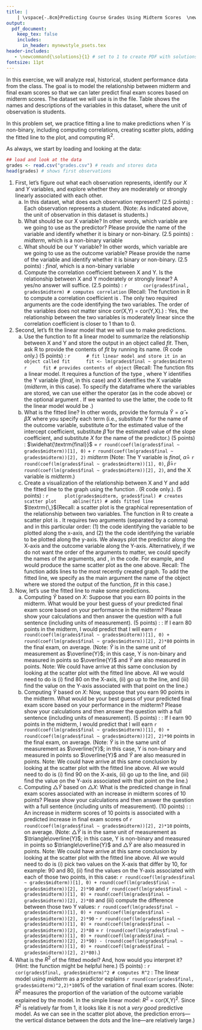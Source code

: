 ```yaml
---
title: |
    | \vspace{-.8cm}Predicting Course Grades Using Midterm Scores  \newline Part I: Predicting Final Exam Scores \if1\solutions(with Solutions) \fi
output:
  pdf_document:
    keep_tex: false
    includes:
      in_header: mynewstyle_psets.tex
header-includes: 
   - \newcommand{\solutions}{1} # set to 1 to create PDF with solutions; leave blank to create PDF without solutions
fontsize: 11pt
---
```

\vspace{-.5cm} In this exercise, we will analyze real, historical, student performance data from the class. The goal is to model the relationship between midterm and final exam scores so that we can later predict final exam scores based on midterm scores. The dataset we will use is in the \textit{grades.csv} file. Table \ref{grades} shows the names and descriptions of the variables in this dataset, where the unit of observation is students.

\begin{table}[h!!!]
\begin{center}
\begin{tabular}{ll}											
\midrule
variable & description\\
\midrule \addlinespace[1.5pt]
\textit{midterm} & students' scores in the midterm (from 0 to 100 points) \\\addlinespace[1.5pt]
\textit{final} & students' scores in the final exam (from 0 to 100 points) \\\addlinespace[1.5pt]
\textit{overall} & students' scores in the class overall (from 0 to 100 points) \\\addlinespace[1.5pt] 
\textit{gradeA} & identifies students who earned an A or an A minus in the class \\
\midrule
\end{tabular}
\caption{Variables in "grades.csv"}\label{grades}
\end{center}
\end{table}

\vspace{.5cm}
In this problem set, we practice fitting a line to make predictions when $Y$ is non-binary, including computing correlations, creating scatter plots, adding the fitted line to the plot, and computing R$^2$.

As always, we start by loading and looking at the data:

```r
## load and look at the data
grades <- read.csv("grades.csv") # reads and stores data
head(grades) # shows first observations
```
\vspace{.5cm}

1. First, let's figure out what each observation represents, identify our $X$ and $Y$ variables, and explore whether they are moderately or strongly linearly associated with each other.
    a. In this dataset, what does each observation represent? (2.5 points)
\if1\solutions 
\newline\newline\underline{Answer}: Each observation represents a student. (Note: As indicated above, the unit of observation in this dataset is students.)
\newline
\fi
    b. What should be our X variable? In other words, which variable are we going to use as the predictor? Please provide the name of the variable and identify whether it is binary or non-binary. (2.5 points)
\if1\solutions 
\newline\newline\underline{Answer}: *midterm*, which is a non-binary variable
\newline
\fi
    c. What should be our Y variable? In other words, which variable are we going to use as the outcome variable? Please provide the name of the variable and identify whether it is binary or non-binary. (2.5 points)
\if1\solutions 
\newline\newline\underline{Answer}: *final*, which is a non-binary variable
\newline
\fi
    d. Compute the correlation coefficient between X and Y. Is the relationship between X and Y moderately or strongly linear? A yes/no answer will suffice. (2.5 points)
\if1\solutions
\newline\newline\underline{R code}:
        ```r
        cor(grades$final, grades$midterm) # computes correlation
        ```
(Recall: The function in R to compute a correlation coefficient is \fu{cor()}. The only two required arguments are the code identifying the two variables. The order of the variables does not matter since cor(X,Y) = cor(Y,X).)
\newline\newline\underline{Answer}: Yes, the relationship between the two variables is moderately linear since the correlation coefficient is closer to 1 than to 0.
\newline
\fi

2. Second, let's fit the linear model that we will use to make predictions.
    a. Use the function \fu{lm()} to fit a linear model to summarize the relationship between X and Y and store the output in an object called *fit*. Then, ask R to provide the contents of *fit* by running its name. (R code only.) (5 points)
\if1\solutions
\newline\newline\underline{R code}:
        ```r
        # fit linear model and store it in an object called fit
        fit <- lm(grades$final ~ grades$midterm) 
        ```
        ```r
        fit # provides contents of object
        ```
(Recall: The function \fu{lm()} fits a linear model. It requires a function of the type \fu{Y $\sim$ X}, where Y identifies the Y variable (*final*, in this case) and X identifies the X variable (*midterm*, in this case). To specify the dataframe where the variables are stored, we can use either the \fu{\$} operator (as in the code above) or the optional argument \fu{data}. If we wanted to use the latter, the code to fit the linear model would be \fu{lm(final $\sim$ midterm, data = grades)}.)\newpage
\fi
    b. What is the fitted line? In other words, provide the formula $\widehat{Y} = \widehat{\alpha} + \widehat{\beta} X$ where you specify each term (i.e., substitute $Y$ for the name of the outcome variable, substitute $\widehat{\alpha}$ for the estimated value of the intercept coefficient, substitute $\widehat{\beta}$ for the estimated value of the slope coefficient, and substitute $X$ for the name of the predictor.) (5 points)
\if1\solutions
\newline\newline\underline{Answer}: $\widehat{\textrm{final}}$ = `r round(coef(lm(grades$final ~ grades$midterm))[1], 0)` + `r round(coef(lm(grades$final ~ grades$midterm))[2], 2)` *midterm*
\newline\newline (Note: The Y variable is *final*, $\widehat{\alpha}$= `r round(coef(lm(grades$final ~ grades$midterm))[1], 0)`, $\widehat{\beta}$=`r round(coef(lm(grades$final ~ grades$midterm))[2], 2)`, and the X variable is *midterm*.)
\newline
\fi
    c. Create a visualization of the relationship between X and Y and add the fitted line to the graph using the function \fu{abline()}. (R code only.). (5 points)
\if1\solutions
\newline\newline\underline{R code}:
        ```r
        plot(grades$midterm, grades$final) # creates scatter plot
        abline(fit) # adds fitted line
        ```
$\textrm{\,}$\newline(Recall: a scatter plot is the graphical representation of the relationship between two variables. The function in R to create a scatter plot is \fu{plot()}. It requires two arguments (separated by a comma) and in this particular order: (1) the code identifying the variable to be plotted along the x-axis, and (2) the the code identifying the variable to be plotted along the y-axis. We always plot the predictor along the X-axis and the outcome variable along the Y-axis. Alternatively, if we do not want the order of the arguments to matter, we could specify the names of the arguments, \fu{x} and \fu{y}, in the code. For example, \fu{plot(x=grades\$midterm, y=grades\$final)} and \fu{plot(y=grades\$final, x=grades\$midterm)} would produce the same scatter plot as the one above. Recall: The function \fu{abline()} adds lines to the most recently created graph. To add the fitted line, we specify as the main argument the name of the object where we stored the output of the \fu{lm()} function, *fit* in this case.) \newpage
\fi

3. Now, let's use the fitted line to make some predictions. 
    a. Computing $\widehat{Y}$ based on $X$: Suppose that you earn 80 points in the midterm. What would be your best guess of your predicted final exam score based on your performance in the midterm? Please show your calculations and then answer the question with a full sentence (including units of measurement). (5 points)
\if1\solutions
\newline\newline\underline{Calculations}: 
\begin{align*}
\widehat{\textrm{final}} &= \widehat{\alpha} + \widehat{\beta} \, \textrm{midterm}\\
&= `r round(coef(lm(grades$final ~ grades$midterm))[1], 0)` + `r round(coef(lm(grades$final ~ grades$midterm))[2], 2)` \, \textrm{midterm}\\
&= `r round(coef(lm(grades$final ~ grades$midterm))[1], 0)` + `r round(coef(lm(grades$final ~ grades$midterm))[2], 2)` \times 80 \color{gray} \,\,\,\textrm{(if midterm=80)}\\
&= `r round(coef(lm(grades$final ~ grades$midterm))[1], 0)` + `r round(coef(lm(grades$final ~ grades$midterm))[2], 2)*80`= `r round(coef(lm(grades$final ~ grades$midterm))[1], 0) + round(coef(lm(grades$final ~ grades$midterm))[2], 2)*80`
\end{align*}
\newline\underline{Answer}: If I earn 80 points in the midterm, I would predict that I will earn `r round(coef(lm(grades$final ~ grades$midterm))[1], 0) + round(coef(lm(grades$final ~ grades$midterm))[2], 2)*80` points in the final exam, on average. (Note: $\widehat{Y}$ is in the same unit of measurement as $\overline{Y}$; in this case, Y is non-binary and measured in points so $\overline{Y}$ and $\widehat{Y}$ are also measured in points. Note: We could have arrive at this same conclusion by looking at the scatter plot with the fitted line above. All we would need to do is (i) find 80 on the X-axis, (ii) go up to the line, and (iii) find the value on the Y-axis associated with that point on the line.)
\newline
\fi
    b. Computing $\widehat{Y}$ based on $X$: Now, suppose that you earn 90 points in the midterm. What would be your best guess of your predicted final exam score based on your performance in the midterm? Please show your calculations and then answer the question with a full sentence (including units of measurement). (5 points)
\if1\solutions
\newline\newline\underline{Calculations}: 
\begin{align*}
\widehat{\textrm{final}} &= \widehat{\alpha} + \widehat{\beta} \, \textrm{midterm}\\
&= `r round(coef(lm(grades$final ~ grades$midterm))[1], 0)` + `r round(coef(lm(grades$final ~ grades$midterm))[2], 2)` \, \textrm{midterm}\\
&= `r round(coef(lm(grades$final ~ grades$midterm))[1], 0)` + `r round(coef(lm(grades$final ~ grades$midterm))[2], 2)` \times 90 \color{gray} \,\,\,\textrm{(if midterm=90)}\\
&= `r round(coef(lm(grades$final ~ grades$midterm))[1], 0)` + `r round(coef(lm(grades$final ~ grades$midterm))[2], 2)*90`= `r round(coef(lm(grades$final ~ grades$midterm))[1], 0) + round(coef(lm(grades$final ~ grades$midterm))[2], 2)*90`
\end{align*}
\newline\underline{Answer}: If I earn 90 points in the midterm, I would predict that I will earn `r round(coef(lm(grades$final ~ grades$midterm))[1], 0) + round(coef(lm(grades$final ~ grades$midterm))[2], 2)*90` points in the final exam, on average. (Note: $\widehat{Y}$ is in the same unit of measurement as $\overline{Y}$; in this case, Y is non-binary and measured in points so $\overline{Y}$ and $\widehat{Y}$ are also measured in points.  Note: We could have arrive at this same conclusion by looking at the scatter plot with the fitted line above. All we would need to do is (i) find 90 on the X-axis, (ii) go up to the line, and (iii) find the value on the Y-axis associated with that point on the line.)
\newline
\fi
    c. Computing $\triangle \widehat{Y}$ based on $\triangle X$:  What is the predicted change in final exam scores associated with an increase in midterm scores of 10 points? Please show your calculations and then answer the question with a full sentence (including units of measurement). (10 points)
\if1\solutions
\newline\newline\underline{Calculations}: 
\begin{align*}
\triangle \widehat{\textrm{final}} &= \widehat{\beta} \, \triangle \textrm{midterm} \\
&= `r round(coef(lm(grades$final ~ grades$midterm))[2], 2)`  \times \triangle \textrm{midterm}\\
&= `r round(coef(lm(grades$final ~ grades$midterm))[2], 2)`  \times 10 \color{gray} \,\,\,\textrm{(if $\triangle$ midterm=10)}\\
&= `r round(coef(lm(grades$final ~ grades$midterm))[2], 2)*10` 
\end{align*}
\newline\underline{Answer}: 
An increase in midterm scores of 10 points is associated with a predicted increase in final exam scores of `r round(coef(lm(grades$final ~ grades$midterm))[2], 2)*10` points, on average.
(Note: $\triangle\widehat{Y}$ is in the same unit of measurement as $\triangle\overline{Y}$; in this case, Y is non-binary and measured in points so $\triangle\overline{Y}$ and $\triangle\widehat{Y}$ are also measured in points.  Note: We could have arrive at this same conclusion by looking at the scatter plot with the fitted line above. All we would need to do is (i) pick two values on the X-axis that differ by 10, for example: 90 and 80, (ii) find the values on the Y-axis associated with each of those two points, in this case: `r round(coef(lm(grades$final ~ grades$midterm))[1], 0) + round(coef(lm(grades$final ~ grades$midterm))[2], 2)*90` and `r round(coef(lm(grades$final ~ grades$midterm))[1], 0) + round(coef(lm(grades$final ~ grades$midterm))[2], 2)*80` and (iii) compute the difference between those two Y values: `r round(coef(lm(grades$final ~ grades$midterm))[1], 0) + round(coef(lm(grades$final ~ grades$midterm))[2], 2)*90` - `r round(coef(lm(grades$final ~ grades$midterm))[1], 0) + round(coef(lm(grades$final ~ grades$midterm))[2], 2)*80` =  `r (round(coef(lm(grades$final ~ grades$midterm))[1], 0) + round(coef(lm(grades$final ~ grades$midterm))[2], 2)*90) - (round(coef(lm(grades$final ~ grades$midterm))[1], 0) + round(coef(lm(grades$final ~ grades$midterm))[2], 2)*80)`.)
\newline
\fi
8. What is the $R^2$ of the fitted model? And, how would you interpret it? (Hint: the function \fu{cor()} might be helpful here.) (5 points)
\if1\solutions
\newline\newline\underline{R code}:
    ```r
    cor(grades$final, grades$midterm)^2 # computes R^2
    ```
\underline{Answer}: The linear model using *midterm* as a predictor explains `r round(cor(grades$final, grades$midterm)^2,2)*100`\% of the variation of final exam scores. (Note: $R^2$ measures the proportion of the variation of the outcome variable explained by the model. In the simple linear model: $R^2$ = cor(X,Y)$^2$. Since $R^2$ is relatively far from 1, it looks like it is not a *very good* predictive model. As we can see in the scatter plot above, the prediction errors---the vertical distance between the dots and the line---are relatively large.)
\fi    
    